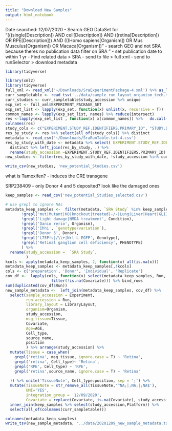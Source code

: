 ```yaml
---
title: "Download New Samples"
output: html_notebook
---
```


Date searched: 12/07/2020
- Search GEO DataSet for "(((single[Description]) AND cell[Description]) AND ((retina[Description]) OR RPE[Description])) AND (((Homo sapiens[Organism]) OR Mus Musculus[Organism]) OR Macaca[Organism])"
  - search GEO and not SRA because theres no publication data filter on SRA
"
- set publication date to within 1 yr
- Find related data > SRA 
- send to file  > full xml 
- send to runSelector > download metadata


```r
library(tidyverse)
```

```r
library(xml2)
library(tidyverse)
full_xml <- read_xml('~/Downloads/SraExperimentPackage-4.xml') %>% as_list()
curr_sampletable <- read_tsv('../data/sample_run_layout_organism_tech.tsv')
curr_studies <- curr_sampletable$study_accession %>% unique
exp_set <- full_xml$EXPERIMENT_PACKAGE_SET
exp_set_list <- lapply(exp_set, function(x) unlist(x, recursive = T))
common_names <- lapply(exp_set_list, names) %>% reduce(intersect)
res <-lapply(exp_set_list , function(x) x[common_names]) %>%   do.call(rbind,.) %>% as.data.frame()
colnames(res)
study_cols <- c("EXPERIMENT.STUDY_REF.IDENTIFIERS.PRIMARY_ID", "STUDY.DESCRIPTOR.STUDY_TITLE" ,"STUDY.DESCRIPTOR.STUDY_ABSTRACT"  )
res_by_study <- res %>% select(all_of(study_cols)) %>% distinct
metadata <- read_csv('~/Downloads/SraRunTable.txt-4.csv')
res_by_study_with_date <- metadata %>% select( EXPERIMENT.STUDY_REF.IDENTIFIERS.PRIMARY_ID=`SRA Study`, ReleaseDate) %>% 
  distinct %>% left_join(res_by_study, .) %>% 
  rename(study_accession =EXPERIMENT.STUDY_REF.IDENTIFIERS.PRIMARY_ID)
new_studies <- filter(res_by_study_with_date, !study_accession %in% curr_studies)

write_csv(new_studies, 'new_potential_Studies.csv')
```
 
what is Tamoxifen?
 - induces the CRE transgene

SRP238409 - only Donor 4 and 5 deposited? look like the damaged ones


```r
keep_samples <- read_csv('new_potential_Studies_selected.csv') 

# use grepl to ignore NAs
metadata_keep_samples <-  filter(metadata, `SRA Study` %in% keep_samples$study_accession, 
       !grepl('mut|Mutant|KO|knockout|treated|-/-|Lung|Liver|Heart|GLI1\\+', source_name), 
       !grepl('Light damage|NMDA treatment', Condition), 
       !grepl('Danio rerio', Organism), 
       !grepl('Ihhi', `genotype/variation`),
       !grepl('Donor 5', Donor),
       !grepl('L75Pfs|/\\+|Nrl-L-EGFP', Genotype),
       !grepl('Retinal ganglion cell deficiency', PHENOTYPE)
       ) %>% 
  rename(study_accession =  `SRA Study`, 
         )
kcols <- apply(metadata_keep_samples, 2, function(x) all(is.na(x)))
metadata_keep_samples <- metadata_keep_samples[,!kcols]
cols <- c('preparation', 'Donor', 'Individual', 'Replicate')
cov_df <-  lapply(cols, function(x) select(metadata_keep_samples, Run, Covariate = !!x ) %>% 
                    filter(!is.na(Covariate))) %>% bind_rows
sum(duplicated(cov_df$Run))
new_sample_metadata <-  left_join(metadata_keep_samples, cov_df) %>% 
  select(sample_accession = Experiment, 
         run_accession = Run, 
         library_layout = LibraryLayout,
         organism=Organism, 
         study_accession,
         msg_tissue=Tissue, 
         Covariate,
         Age=AGE,
         Cell_type,
         source_name,
         position
         ) %>% arrange(study_accession) %>% 
  mutate(Tissue = case_when(
    grepl('retina', msg_tissue, ignore.case = T) ~ 'Retina',
    grepl('retina', Cell_type)~ 'Retina',
    grepl('RPE', Cell_type) ~ 'RPE',
    grepl('retina',source_name, ignore.case = T) ~ 'Retina'
    
  )) %>% unite('TissueNote', Cell_type:position, sep = ';') %>% 
  mutate(TissueNote = str_remove_all(TissueNote,'^NA;|;NA;|;NA$'), 
         UMI='YES', 
         integration_group = '12/09/2020', 
         Covariate = replace(Covariate, is.na(Covariate), study_accession[is.na(Covariate) ])) %>% 
  inner_join(keep_samples %>% select(study_accession,Platform)) %>% 
  select(all_of(colnames(curr_sampletable)))

colnames(metadata_keep_samples)
write_tsv(new_sample_metadata, '../data/20201209_new_sample_metadata.tsv')
```




